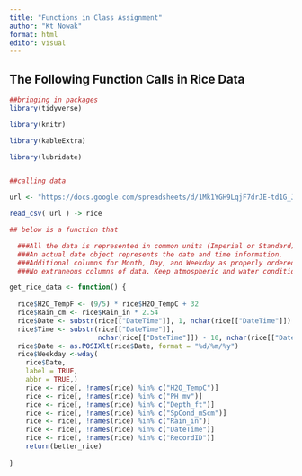```yaml
---
title: "Functions in Class Assignment"
author: "Kt Nowak"
format: html
editor: visual
---
```


## The Following Function Calls in Rice Data

```r
##bringing in packages
library(tidyverse)

library(knitr)

library(kableExtra)

library(lubridate)


##calling data

url <- "https://docs.google.com/spreadsheets/d/1Mk1YGH9LqjF7drJE-td1G_JkdADOU0eMlrP01WFBT8s/pub?gid=0&single=true&output=csv"

read_csv( url ) -> rice

## below is a function that

  ###All the data is represented in common units (Imperial or Standard).
  ###An actual date object represents the date and time information.
  ###Additional columns for Month, Day, and Weekday as properly ordered variables. 
  ###No extraneous columns of data. Keep atmospheric and water conditions

get_rice_data <- function() { 
  
  rice$H2O_TempF <- (9/5) * rice$H2O_TempC + 32 
  rice$Rain_cm <- rice$Rain_in * 2.54
  rice$Date <- substr(rice[["DateTime"]], 1, nchar(rice[["DateTime"]]) - 11)
  rice$Time <- substr(rice[["DateTime"]], 
                      nchar(rice[["DateTime"]]) - 10, nchar(rice[["DateTime"]]))
  rice$Date <- as.POSIXlt(rice$Date, format = "%d/%m/%y")
  rice$Weekday <-wday(
    rice$Date,
    label = TRUE,
    abbr = TRUE,)
    rice <- rice[, !names(rice) %in% c("H2O_TempC")]
    rice <- rice[, !names(rice) %in% c("PH_mv")]
    rice <- rice[, !names(rice) %in% c("Depth_ft")]
    rice <- rice[, !names(rice) %in% c("SpCond_mScm")]
    rice <- rice[, !names(rice) %in% c("Rain_in")]
    rice <- rice[, !names(rice) %in% c("DateTime")]
    rice <- rice[, !names(rice) %in% c("RecordID")]
    return(better_rice)
  
}
```


